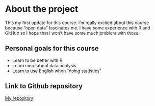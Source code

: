 
# About the project

This my first update for this course. I'm really excited about this course because "open data" fascinates me. I have some experience with R and GitHub so I hope that I won't have some much problem with those.

## Personal goals for this course

* Learn to be better with R
* Learn more about data analysis
* Learn to use English when "doing statistics"

## Link to Github repository
[My repository](https://github.com/tvkangas/IODS-project)